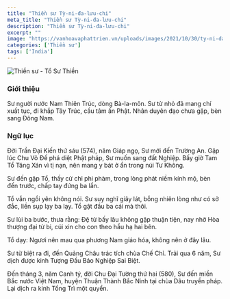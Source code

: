```yaml
---
title: "Thiền sư Tỳ-ni-đa-lưu-chi"
meta_title: "Thiền sư Tỳ-ni-đa-lưu-chi"
description: "Thiền sư Tỳ-ni-đa-lưu-chi"
excerpt: ""
image: "https://vanhoavaphattrien.vn/uploads/images/2021/10/30/ty-ni-da-luu-chi-1635609957.jpg"
categories: ['Thiền sư']
tags: ['India']
---
```


<img decoding="async" src="https://vanhoavaphattrien.vn/uploads/images/2021/10/30/ty-ni-da-luu-chi-1635609957.jpg" alt="Thiền sư - Tổ Sư Thiền" />

### Giới thiệu

Sư người nước Nam Thiên Trúc, dòng Bà-la-môn. Sư từ nhỏ đã mang chí xuất tục, đi khắp Tây Trúc, cầu tâm ấn Phật. Nhân duyên đạo chưa gặp, bèn sang Ðông Nam.



### Ngữ lục

Ðời Trần Ðại Kiến thứ sáu (574), năm Giáp ngọ, Sư mới đến Trường An. Gặp lúc Chu Võ Ðế phá diệt Phật pháp, Sư muốn sang đất Nghiệp.
Bấy giờ Tam Tổ Tăng Xán vì tị nạn, nên mang y bát ở ẩn trong núi Tư Không.

Sư đến gặp Tổ, thấy cử chỉ phi phàm, trong lòng phát niềm kính mộ, bèn đến trước, chấp tay đứng ba lần.

Tổ vẫn ngồi yên không nói. Sư suy nghĩ giây lát, bỗng nhiên lòng như có sở đắc, liền sụp lạy ba lạy. Tổ gật đầu ba cái mà thôi.

Sư lùi ba bước, thưa rằng: Ðệ tử bấy lâu không gặp thuận tiện, nay nhờ Hòa thượng đại từ bi, cúi xin cho con theo hầu hạ hai bên.

Tổ dạy: Ngươi nên mau qua phương Nam giáo hóa, không nên ở đây lâu.

Sư từ biệt ra đi, đến Quảng Châu trác tích chùa Chế Chỉ. Trải qua 6 năm, Sư dịch được kinh Tượng Đầu Báo Nghiệp Sai Biệt.

Ðến tháng 3, năm Canh tý, đời Chu Ðại Tường thứ hai (580), Sư đến miền Bắc nước Việt Nam, huyện Thuận Thành Bắc Ninh tại chùa Dâu truyền pháp.
Lại dịch ra kinh Tổng Trì một quyển.

